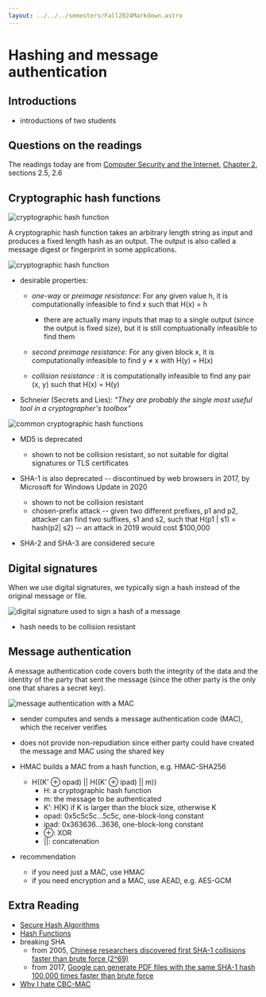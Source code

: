 ```yaml
---
layout: ../../../semesters/Fall2024Markdown.astro
---
```


# Hashing and message authentication

## Introductions

- introductions of two students

## Questions on the readings

The readings today are from
[Computer Security and the Internet](https://people.scs.carleton.ca/~paulv/toolsjewels.html),
[Chapter 2](https://people.scs.carleton.ca/~paulv/toolsjewels/TJrev1/ch2-rev1.pdf),
sections 2.5, 2.6

## Cryptographic hash functions

![cryptographic hash function](/images/notes/cryptographic-hash-function.png)

A cryptographic hash function takes an arbitrary length string as input and
produces a fixed length hash as an output. The output is also called a message
digest or fingerprint in some applications.

![cryptographic hash function](/images/security-book/figure-2.10.png)

- desirable properties:

  - _one-way_ or _preimage resistance_: For any given value h, it is
    computationally infeasible to find x such that H(x) = h

    - there are actually many inputs that map to a single output (since the
      output is fixed size), but it is still comptuationally infeasible to find
      them

  - _second preimage resistance_: For any given block x, it is computationally
    infeasible to find y ≠ x with H(y) = H(x)
  - _collision resistance_ : it is computationally infeasible to find any pair
    (x, y) such that H(x) = H(y)

- Schneier (Secrets and Lies): _"They are probably the single most useful tool
  in a cryptographer's toolbox"_

![common cryptographic hash functions](/images/security-book/table-2.1.png)

- MD5 is deprecated

  - shown to not be collision resistant, so not suitable for digital signatures
    or TLS certificates

- SHA-1 is also deprecated -- discontinued by web browsers in 2017, by Microsoft
  for Windows Update in 2020

  - shown to not be collision resistant
  - chosen-prefix attack -- given two different prefixes, p1 and p2, attacker
    can find two suffixes, s1 and s2, such that H(p1 | s1) = hash(p2| s2) -- an
    attack in 2019 would cost $100,000

- SHA-2 and SHA-3 are considered secure

## Digital signatures

When we use digital signatures, we typically sign a hash instead of the original
message or file.

![digital signature used to sign a hash of a message](/images/security-book/figure-2.11.png)

- hash needs to be collision resistant

## Message authentication

A message authentication code covers both the integrity of the data and the
identity of the party that sent the message (since the other party is the only
one that shares a secret key).

![message authentication with a MAC](/images/security-book/figure-2.12.png)

- sender computes and sends a message authentication code (MAC), which the
  receiver verifies
- does not provide non-repudiation since either party could have created the
  message and MAC using the shared key

- HMAC builds a MAC from a hash function, e.g. HMAC-SHA256

  - H((K’ ⊕ opad) || H((K’ ⊕ ipad) || m))
    - H: a cryptographic hash function
    - m: the message to be authenticated
    - K’: H(K) if K is larger than the block size, otherwise K
    - opad: 0x5c5c5c...5c5c, one-block-long constant
    - ipad: 0x363636...3636, one-block-long constant
    - ⊕: XOR
    - ||: concatenation

- recommendation
  - if you need just a MAC, use HMAC
  - if you need encryption and a MAC, use AEAD, e.g. AES-GCM

## Extra Reading

- [Secure Hash Algorithms](https://cryptobook.nakov.com/cryptographic-hash-functions/secure-hash-algorithms)
- [Hash Functions](https://joyofcryptography.com/pdf/chap11.pdf)
- breaking SHA
  - from 2005,
    [Chinese researchers discovered first SHA-1 collisions faster than brute force (2^69)](https://www.schneier.com/blog/archives/2005/02/cryptanalysis_o.html)
  - from 2017,
    [Google can generate PDF files with the same SHA-1 hash 100,000 times faster than brute force](https://security.googleblog.com/2017/02/announcing-first-sha1-collision.html)
- [Why I hate CBC-MAC](https://blog.cryptographyengineering.com/2013/02/15/why-i-hate-cbc-mac/)
